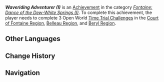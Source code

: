 {{Achievement Infobox
|title        = Waveriding Adventurer (I)
|id           = 80263
|order id     = 243
|category     = Fontaine: Dance of the Dew-White Springs (I)
|description  = Complete 3 Open World [[Time Trial Challenge]]s in the [[Court of Fontaine Region]], [[Belleau Region]], and [[Beryl Region]].
|requirements = 
|primogems    = 5
|tracking     = Tracks the amount of Open World mechanism-activated Time Trial Challenges completed.
|topic        = Time Trial Challenges
|hidden       = 
|set          = Waveriding Adventurer (I)
|tier         = 1
|tiers_total  = 3
}}
'''''Waveriding Adventurer (I)''''' is an [[Achievement]] in the category ''[[Fontaine: Dance of the Dew-White Springs (I)]]''. To complete this achievement, the player needs to complete 3 Open World [[Time Trial Challenge]]s in the [[Court of Fontaine Region]], [[Belleau Region]], and [[Beryl Region]].
<!--
==Gameplay Notes==
* 

==Trivia==
* 

==Gallery==
{{Preview
|size=300px
|file=
|caption=
}}

==Video Guides==
{{EVT
|video1   = 
|caption1 = 
}}
-->
==Other Languages==
{{Other Languages|Transclude = Waveriding Adventurer (I)}}

==Change History==
{{Change History|4.0}}
<!--
==References==
{{Reflist}}
-->
==Navigation==
{{Achievement Navbox}}
